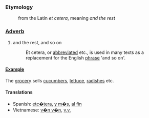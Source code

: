 ===Etymology===
:from the Latin ''et cetera'', meaning ''and the rest''

===[[Adverb]]===
#and the rest, and so on
#:Et cetera, or [[abbreviation|abbreviated]] etc., is used in many texts as a replacement for the English [[phrase]] 'and so on'. 

====[[Example]]====
The [[grocery]] sells [[cucumber]]s, [[lettuce]], [[radish]]es etc.

====Translations====
*Spanish: [[etc�tera]], [[y m�s]], [[al fin]]
*Vietnamese: [[v�n v�n]], [[v.v.]]